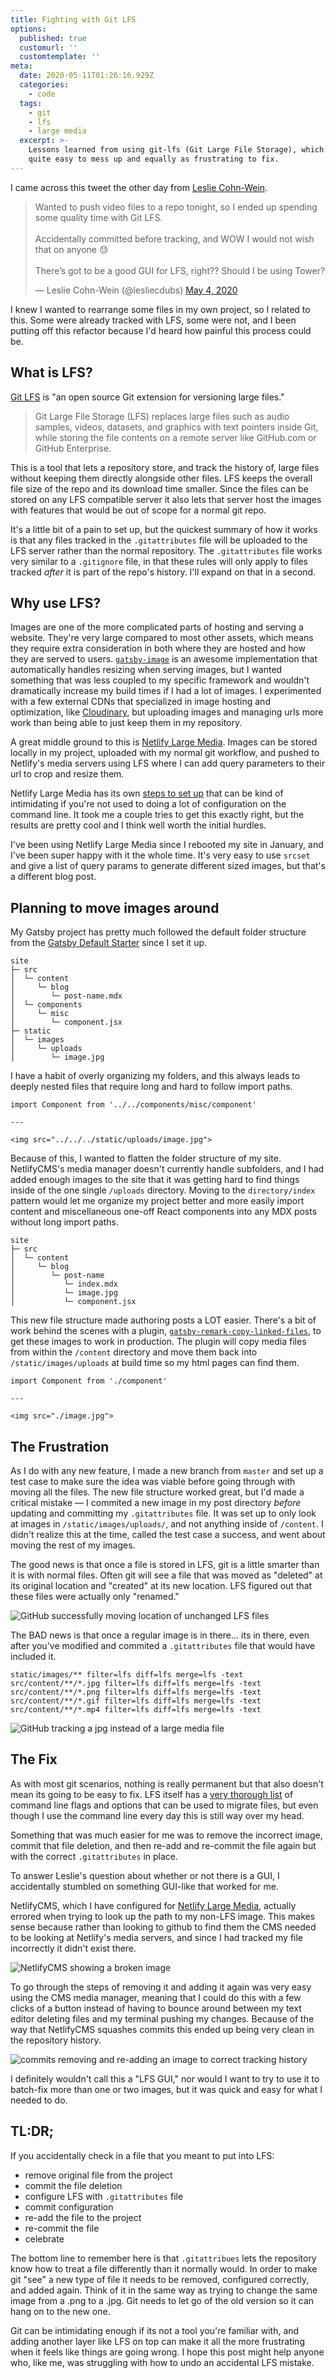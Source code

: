 ```yaml
---
title: Fighting with Git LFS
options:
  published: true
  customurl: ''
  customtemplate: ''
meta:
  date: 2020-05-11T01:26:16.929Z
  categories:
    - code
  tags:
    - git
    - lfs
    - large media
  excerpt: >-
    Lessons learned from using git-lfs (Git Large File Storage), which can be
    quite easy to mess up and equally as frustrating to fix.
---
```


I came across this tweet the other day from [Leslie Cohn-Wein](https://twitter.com/lesliecdubs).

<blockquote class="twitter-tweet">
  <p lang="en" dir="ltr">
    Wanted to push video files to a repo tonight, so I ended up spending some quality time with Git LFS.
    <br/><br/>
    Accidentally committed before tracking, and WOW I would not wish that on anyone 😓
    <br/><br/>
    There’s got to be a good GUI for LFS, right?? Should I be using Tower?
  </p>
  &mdash; Leslie Cohn-Wein (@lesliecdubs) <a href="https://twitter.com/lesliecdubs/status/1257170264116400128?ref_src=twsrc%5Etfw">May 4, 2020</a>
</blockquote> 

I knew I wanted to rearrange some files in my own project, so I related to this. Some were already tracked with LFS, some were not, and I been putting off this refactor because I'd heard how painful this process could be.

## What is LFS?

[Git LFS](https://git-lfs.github.com/) is "an open source Git extension for versioning large files."

> Git Large File Storage (LFS) replaces large files such as audio samples, videos, datasets, and graphics with text pointers inside Git, while storing the file contents on a remote server like GitHub.com or GitHub Enterprise.

This is a tool that lets a repository store, and track the history of, large files without keeping them directly alongside other files. LFS keeps the overall file size of the repo and its download time smaller. Since the files can be stored on any LFS compatible server it also lets that server host the images with features that would be out of scope for a normal git repo.

It's a little bit of a pain to set up, but the quickest summary of how it works is that any files tracked in the `.gitattributes` file will be uploaded to the LFS server rather than the normal repository. The `.gitattributes` file works very similar to a `.gitignore` file, in that these rules will only apply to files tracked _after_ it is part of the repo's history. I'll expand on that in a second.

## Why use LFS?

Images are one of the more complicated parts of hosting and serving a website. They're very large compared to most other assets, which means they require extra consideration in both where they are hosted and how they are served to users.  [`gatsby-image`](https://image-processing.gatsbyjs.org/) is an awesome implementation that automatically handles resizing when serving images, but I wanted something that was less coupled to my specific framework and wouldn't dramatically increase my build times if I had a lot of images. I experimented with a few external CDNs that specialized in image hosting and optimization, like [Cloudinary](https://cloudinary.com/), but uploading images and managing urls more work than being able to just keep them in my repository.

A great middle ground to this is [Netlify Large Media](https://netlify-photo-gallery.netlify.app/). Images can be stored locally in my project, uploaded with my normal git workflow, and pushed to Netlify's media servers using LFS where I can add query parameters to their url to crop and resize them.

Netlify Large Media has its own [steps to set up](https://docs.netlify.com/large-media/setup/#configure-file-tracking) that can be kind of intimidating if you're not used to doing a lot of configuration on the command line. It took me a couple tries to get this exactly right, but the results are pretty cool and I think well worth the initial hurdles.

<ImageResizeExample />

I've been using Netlify Large Media since I rebooted my site in January, and I've been super happy with it the whole time. It's very easy to use `srcset` and give a list of query params to generate different sized images, but that's a different blog post.

## Planning to move images around

My Gatsby project has pretty much followed the default folder structure from the [Gatsby Default Starter](https://github.com/gatsbyjs/gatsby-starter-default) since I set it up.

```
site
├─ src
│  └─ content
│     └─ blog
│        └─ post-name.mdx
│  └─ components
│     └─ misc
│        └─ component.jsx
├─ static
│  └─ images
│     └─ uploads
│        └─ image.jpg
```

I have a habit of overly organizing my folders, and this always leads to deeply nested files that require long and hard to follow import paths.

```
import Component from '../../components/misc/component'

---

<img src="../../../static/uploads/image.jpg">
```

Because of this, I wanted to flatten the folder structure of my site. NetlifyCMS's media manager doesn't currently handle subfolders, and I had added enough images to the site that it was getting hard to find things inside of the one single `/uploads` directory. Moving to the `directory/index` pattern would let me organize my project better and more easily import content and miscellaneous one-off React components into any MDX posts without long import paths.

```
site
├─ src
│  └─ content
│     └─ blog
│        └─ post-name
│           └─ index.mdx
│           └─ image.jpg
│           └─ component.jsx
```

This new file structure made authoring posts a LOT easier. There's a bit of work behind the scenes with a plugin, [`gatsby-remark-copy-linked-files`](https://www.gatsbyjs.org/packages/gatsby-remark-copy-linked-files/), to get these images to work in production. The plugin will copy media files from within the `/content` directory and move them back into `/static/images/uploads` at build time so my html pages can find them.

```
import Component from './component'

---

<img src="./image.jpg">
```

## The Frustration

As I do with any new feature, I made a new branch from `master` and set up a test case to make sure the idea was viable before going through with moving all the files. The new file structure worked great, but I'd made a critical mistake — I commited a new image in my post directory _before_ updating and committing my `.gitattributes` file. It was set up to only look at images in `/static/images/uploads/`, and not anything inside of `/content`. I didn't realize this at the time, called the test case a success, and went about moving the rest of my images.

The good news is that once a file is stored in LFS, git is a little smarter than it is with normal files. Often git will see a file that was moved as "deleted" at its original location and "created" at its new location. LFS figured out that these files were actually only "renamed."

<img src="/move-lfs-files.png" alt="GitHub successfully moving location of unchanged LFS files" data-caption="" data-align="full" data-small="false" />

The BAD news is that once a regular image is in there... its in there, even after you've modified and commited a `.gitattributes` file that would have included it.

```.gitattributes
static/images/** filter=lfs diff=lfs merge=lfs -text
src/content/**/*.jpg filter=lfs diff=lfs merge=lfs -text
src/content/**/*.png filter=lfs diff=lfs merge=lfs -text
src/content/**/*.gif filter=lfs diff=lfs merge=lfs -text
src/content/**/*.mp4 filter=lfs diff=lfs merge=lfs -text 
```

<img src="/committed-image.jpg" alt="GitHub tracking a jpg instead of a large media file" data-caption="" data-align="full" data-small="false" />

## The Fix

As with most git scenarios, nothing is really permanent but that also doesn't mean its going to be easy to fix. LFS itself has a [very thorough list](https://github.com/git-lfs/git-lfs/blob/master/docs/man/git-lfs-migrate.1.ronn) of command line flags and options that can be used to migrate files, but even though I use the command line every day this is still way over my head.

Something that was much easier for me was to remove the incorrect image, commit that file deletion, and then re-add and re-commit the file again but with the correct `.gitattributes` in place.

To answer Leslie's question about whether or not there is a GUI, I accidentally stumbled on something GUI-like that worked for me. 

NetlifyCMS, which I have configured for [Netlify Large Media](https://www.netlifycms.org/docs/netlify-large-media/), actually errored when trying to look up the path to my non-LFS image. This makes sense because rather than looking to github to find them the CMS needed to be looking at Netlify's media servers, and since I had tracked my file incorrectly it didn't exist there.

<img src="/netlifycms-broken-image.png" alt="NetlifyCMS showing a broken image" data-caption="" data-align="full" data-small="false" />

To go through the steps of removing it and adding it again was very easy using the CMS media manager, meaning that I could do this with a few clicks of a button instead of having to bounce around between my text editor deleting files and my terminal pushing my changes. Because of the way that NetlifyCMS squashes commits this ended up being very clean in the repository history.

<img src="/remove-and-add-image.png" alt="commits removing and re-adding an image to correct tracking history" data-caption="`Update Pages “uses”` contains the new upload of the image." data-align="full" data-small="false" />

I definitely wouldn't call this a "LFS GUI," nor would I want to try to use it to batch-fix more than one or two images, but it was quick and easy for what I needed to do.

## TL:DR;

If you accidentally check in a file that you meant to put into LFS:
- remove original file from the project
- commit the file deletion
- configure LFS with `.gitattributes` file
- commit configuration
- re-add the file to the project
- re-commit the file
- celebrate

The bottom line to remember here is that `.gitattribues` lets the repository know how to treat a file differently than it normally would. In order to make git "see" a new type of file it needs to be removed, configured correctly, and added again. Think of it in the same way as trying to change the same image from a .png to a .jpg. Git needs to let go of the old version so it can hang on to the new one.

Git can be intimidating enough if its not a tool you're familiar with, and adding another layer like LFS on top can make it all the more frustrating when it feels like things are going wrong. I hope this post might help anyone who, like me, was struggling with how to undo an accidental LFS mistake.

<!-- UPDATE local file system vs production file system - https://github.com/ryanfiller/portfolio-gatsby-v2/commit/a9a73d8ec5ee31416d2f25046c956ba5d1147a4e -->